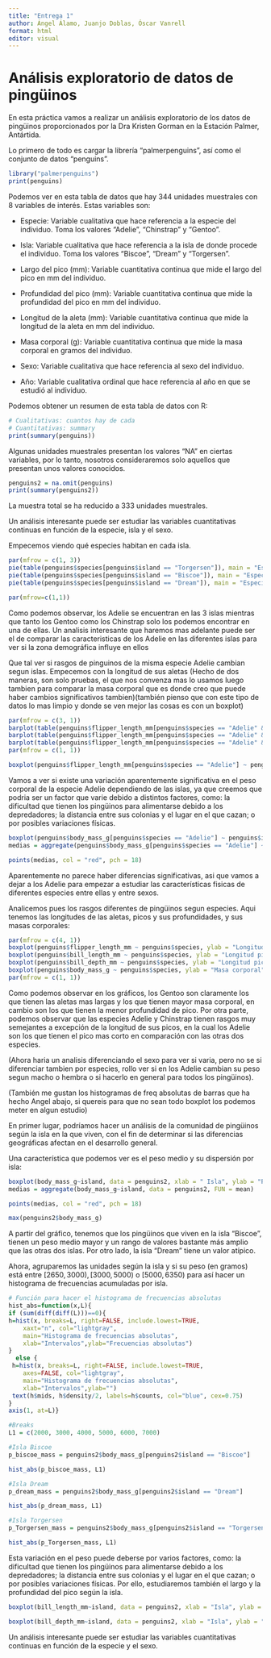 ```yaml
---
title: "Entrega 1"
author: Ángel Álamo, Juanjo Doblas, Óscar Vanrell 
format: html
editor: visual
---
```


# Análisis exploratorio de datos de pingüinos

En esta práctica vamos a realizar un análisis exploratorio de los datos de pingüinos proporcionados por la Dra Kristen Gorman en la Estación Palmer, Antártida.

Lo primero de todo es cargar la librería "palmerpenguins", así como el conjunto de datos "penguins".

```r
library("palmerpenguins")
print(penguins)
```

Podemos ver en esta tabla de datos que hay 344 unidades muestrales con 8 variables de interés. Estas variables son:

-   Especie: Variable cualitativa que hace referencia a la especie del individuo. Toma los valores "Adelie", "Chinstrap" y "Gentoo".

-   Isla: Variable cualitativa que hace referencia a la isla de donde procede el individuo. Toma los valores "Biscoe", "Dream" y "Torgersen".

-   Largo del pico (mm): Variable cuantitativa continua que mide el largo del pico en mm del individuo.

-   Profundidad del pico (mm): Variable cuantitativa continua que mide la profundidad del pico en mm del individuo.

-   Longitud de la aleta (mm): Variable cuantitativa continua que mide la longitud de la aleta en mm del individuo.

-   Masa corporal (g): Variable cuantitativa continua que mide la masa corporal en gramos del individuo.

-   Sexo: Variable cualitativa que hace referencia al sexo del individuo.

-   Año: Variable cualitativa ordinal que hace referencia al año en que se estudió al individuo.

Podemos obtener un resumen de esta tabla de datos con R:

```r
# Cualitativas: cuantos hay de cada
# Cuantitativas: summary
print(summary(penguins))
```

Algunas unidades muestrales presentan los valores "NA" en ciertas variables, por lo tanto, nosotros consideraremos solo aquellos que presentan unos valores conocidos.

```r
penguins2 = na.omit(penguins)
print(summary(penguins2))
```

La muestra total se ha reducido a 333 unidades muestrales.

Un análisis interesante puede ser estudiar las variables cuantitativas continuas en función de la especie, isla y el sexo.

Empecemos viendo qué especies habitan en cada isla.

```r
par(mfrow = c(1, 3))
pie(table(penguins$species[penguins$island == "Torgersen"]), main = "Especies de Torgersen",col = c("#7EC3E5", "#E57E7E", "#8F7EE5"))
pie(table(penguins$species[penguins$island == "Biscoe"]), main = "Especies de Biscoe",col = c("#7EC3E5", "#E57E7E", "#8F7EE5"))
pie(table(penguins$species[penguins$island == "Dream"]), main = "Especies de Dream",col = c("#7EC3E5", "#E57E7E", "#8F7EE5"))

par(mfrow=c(1,1))

```

Como podemos observar, los Adelie se encuentran en las 3 islas mientras que tanto los Gentoo como los Chinstrap solo los podemos encontrar en una de ellas. Un analisis interesante que haremos mas adelante puede ser el de comparar las caracteristicas de los Adelie en las diferentes islas para ver si la zona demográfica influye en ellos

Que tal ver si rasgos de pinguinos de la misma especie Adelie cambian segun islas. Empecemos con la longitud de sus aletas (Hecho de dos maneras, son solo pruebas, el que nos convenza mas lo usamos luego tambien para comparar la masa corporal que es donde creo que puede haber cambios significativos tambien)(también pienso que con este tipo de datos lo mas limpio y donde se ven mejor las cosas es con un boxplot)

```r
par(mfrow = c(3, 1))
barplot(table(penguins$flipper_length_mm[penguins$species == "Adelie" & penguins$island == "Torgersen"]), main = "Torgersen",col ="#7EC3E5")
barplot(table(penguins$flipper_length_mm[penguins$species == "Adelie" & penguins$island == "Biscoe"]), main = "Biscoe",col ="#7EC3E5")
barplot(table(penguins$flipper_length_mm[penguins$species == "Adelie" & penguins$island == "Dream"]), main = "Dream",col ="#7EC3E5")
par(mfrow = c(1, 1))
```

```r
boxplot(penguins$flipper_length_mm[penguins$species == "Adelie"] ~ penguins$island[penguins$species == "Adelie"], ylab = "Longitud aleta", xlab = "Isla",col ="#7EC3E5")

```

Vamos a ver si existe una variación aparentemente significativa en el peso corporal de la especie Adelie dependiendo de las islas, ya que creemos que podria ser un factor que varie debido a distintos factores, como: la dificultad que tienen los pingüinos para alimentarse debido a los depredadores; la distancia entre sus colonias y el lugar en el que cazan; o por posibles variaciones físicas.

```r
boxplot(penguins$body_mass_g[penguins$species == "Adelie"] ~ penguins$island[penguins$species == "Adelie"], ylab = "Peso corporal", xlab = "Isla",col ="#7EC3E5")
medias = aggregate(penguins$body_mass_g[penguins$species == "Adelie"] ~ penguins$island[penguins$species == "Adelie"], FUN = mean)

points(medias, col = "red", pch = 18)

```

Aparentemente no parece haber diferencias significativas, asi que vamos a dejar a los Adelie para empezar a estudiar las características fisicas de diferentes especies entre ellas y entre sexos.

Analicemos pues los rasgos diferentes de pingüinos segun especies. Aqui tenemos las longitudes de las aletas, picos y sus profundidades, y sus masas corporales:

```r
par(mfrow = c(4, 1))
boxplot(penguins$flipper_length_mm ~ penguins$species, ylab = "Longitud aleta", xlab = "Especies", main = "Longitud de las aletas por especies",  col =c("#7EC3E5", "#E57E7E", "#8F7EE5"))
boxplot(penguins$bill_length_mm ~ penguins$species, ylab = "Longitud pico", xlab = "Especies",main = "Longitud del pico por especies",col =c("#7EC3E5", "#E57E7E", "#8F7EE5"))
boxplot(penguins$bill_depth_mm ~ penguins$species, ylab = "Longitud pico", xlab = "Especies",main = "Profundidad del pico por especies",col =c("#7EC3E5", "#E57E7E", "#8F7EE5"))
boxplot(penguins$body_mass_g ~ penguins$species, ylab = "Masa corporal", xlab = "Especies",main = "Masa corporal por especies",col =c("#7EC3E5", "#E57E7E", "#8F7EE5"))
par(mfrow = c(1, 1))
```

Como podemos observar en los gráficos, los Gentoo son claramente los que tienen las aletas mas largas y los que tienen mayor masa corporal, en cambio son los que tienen la menor profundidad de pico. Por otra parte, podemos observar que las especies Adelie y Chinstrap tienen rasgos muy semejantes a excepción de la longitud de sus picos, en la cual los Adelie son los que tienen el pico mas corto en comparación con las otras dos especies.





(Ahora haria un analisis diferenciando el sexo para ver si varia, pero no se si diferenciar tambien por especies, rollo ver si en los Adelie cambian su peso segun macho o hembra o si hacerlo en general para todos los pingüinos).

(También me gustan los histogramas de freq absolutas de barras que ha hecho Angel abajo, si quereis para que no sean todo boxplot los podemos meter en algun estudio)










En primer lugar, podríamos hacer un análisis de la comunidad de pingüinos según la isla en la que viven, con el fin de determinar si las diferencias geográficas afectan en el desarrollo general.

Una característica que podemos ver es el peso medio y su dispersión por isla:

```r
boxplot(body_mass_g~island, data = penguins2, xlab = " Isla", ylab = "Peso corporal(g)", plot = TRUE)
medias = aggregate(body_mass_g~island, data = penguins2, FUN = mean)

points(medias, col = "red", pch = 18)

max(penguins2$body_mass_g)
```

A partir del gráfico, tenemos que los pingüinos que viven en la isla "Biscoe", tienen un peso medio mayor y un rango de valores bastante más amplio que las otras dos islas. Por otro lado, la isla "Dream" tiene un valor atípico.

Ahora, agruparemos las unidades según la isla y si su peso (en gramos) está entre $[2650, 3000), [3000, 5000)$ o $[5000,6350)$ para así hacer un histograma de frecuencias acumuladas por isla.

```r
# Función para hacer el histograma de frecuencias absolutas
hist_abs=function(x,L){
if (sum(diff(diff(L)))==0){ 
h=hist(x, breaks=L, right=FALSE, include.lowest=TRUE,
    xaxt="n", col="lightgray",
    main="Histograma de frecuencias absolutas",
    xlab="Intervalos",ylab="Frecuencias absolutas")
}
  else {
 h=hist(x, breaks=L, right=FALSE, include.lowest=TRUE,
    axes=FALSE, col="lightgray",
    main="Histograma de frecuencias absolutas",
    xlab="Intervalos",ylab="")
 text(h$mids, h$density/2, labels=h$counts, col="blue", cex=0.75)
}
axis(1, at=L)}

```

```r
#Breaks
L1 = c(2000, 3000, 4000, 5000, 6000, 7000)

#Isla Biscoe
p_biscoe_mass = penguins2$body_mass_g[penguins2$island == "Biscoe"]

hist_abs(p_biscoe_mass, L1)
```

```r
#Isla Dream
p_dream_mass = penguins2$body_mass_g[penguins2$island == "Dream"]

hist_abs(p_dream_mass, L1)

```

```r
#Isla Torgersen
p_Torgersen_mass = penguins2$body_mass_g[penguins2$island == "Torgersen"]

hist_abs(p_Torgersen_mass, L1)

```

Esta variación en el peso puede deberse por varios factores, como: la dificultad que tienen los pingüinos para alimentarse debido a los depredadores; la distancia entre sus colonias y el lugar en el que cazan; o por posibles variaciones físicas. Por ello, estudiaremos también el largo y la profundidad del pico según la isla.

```r
boxplot(bill_length_mm~island, data = penguins2, xlab = "Isla", ylab = "Largo del pico(mm)")


```

```r
boxplot(bill_depth_mm~island, data = penguins2, xlab = "Isla", ylab = "Profundidad del pico(mm)")
```

Un análisis interesante puede ser estudiar las variables cuantitativas continuas en función de la especie y el sexo.
